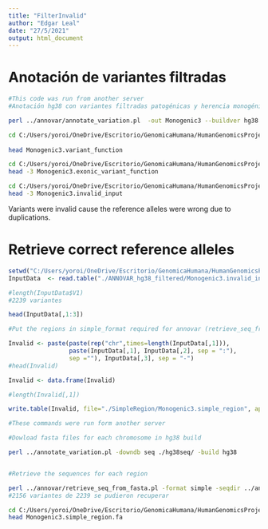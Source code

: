 ---
title: "FilterInvalid"
author: "Edgar Leal"
date: "27/5/2021"
output: html_document
---
# Anotación de variantes filtradas


```{bash}
#This code was run from another server
#Anotación hg38 con variantes filtradas patogénicas y herencia monogénica con FilterVariants.R

perl ../annovar/annotate_variation.pl  -out Monogenic3 --buildver hg38 Monogenic3.avinput ../annovar/humandb
```


```{bash}
cd C:/Users/yoroi/OneDrive/Escritorio/GenomicaHumana/HumanGenomicsProject/ANNOVAR_hg38_filtered/
 
head Monogenic3.variant_function

```

```{bash}

cd C:/Users/yoroi/OneDrive/Escritorio/GenomicaHumana/HumanGenomicsProject/ANNOVAR_hg38_filtered
head -3 Monogenic3.exonic_variant_function

```

```{bash}
cd C:/Users/yoroi/OneDrive/Escritorio/GenomicaHumana/HumanGenomicsProject/ANNOVAR_hg38_filtered
head -3 Monogenic3.invalid_input
```

Variants were invalid cause the reference alleles were wrong due to duplications. 

# Retrieve correct reference alleles

```{r}
setwd("C:/Users/yoroi/OneDrive/Escritorio/GenomicaHumana/HumanGenomicsProject/")
InputData  <- read.table("./ANNOVAR_hg38_filtered/Monogenic3.invalid_input", header=F, sep=" ", quote="",fill=T)

#length(InputData$V1)
#2239 variantes

```


```{r}
head(InputData[,1:3])

#Put the regions in simple_format required for annovar (retrieve_seq_from_fasta)

Invalid <- paste(paste(rep("chr",times=length(InputData[,1])), 
                 paste(InputData[,1], InputData[,2], sep = ":"), 
                 sep =""), InputData[,3], sep = "-")
#head(Invalid)

Invalid <- data.frame(Invalid)

#length(Invalid[,1])

write.table(Invalid, file="./SimpleRegion/Monogenic3.simple_region", append=F, sep="", quote = F, row.names=F, col.names = F)
```


```{bash}
#These commands were run form another server

#Dowload fasta files for each chromosome in hg38 build

perl ../annotate_variation.pl -downdb seq ./hg38seq/ -build hg38


#Retrieve the sequences for each region

perl ../annovar/retrieve_seq_from_fasta.pl -format simple -seqdir ../annovar/humandb/hg38seq/chroms Monogenic3.simple_region
#2156 variantes de 2239 se pudieron recuperar

```

```{bash}

cd C:/Users/yoroi/OneDrive/Escritorio/GenomicaHumana/HumanGenomicsProject/SimpleRegion
head Monogenic3.simple_region.fa

```

